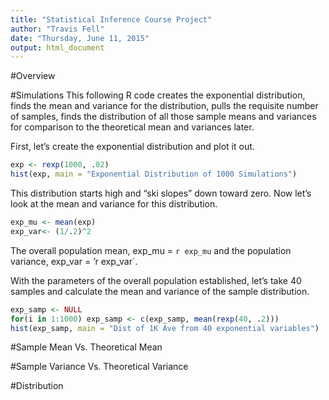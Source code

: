 ```yaml
---
title: "Statistical Inference Course Project"
author: "Travis Fell"
date: "Thursday, June 11, 2015"
output: html_document
---
```

#Overview

#Simulations
This following R code creates the exponential distribution, finds the mean and variance for the distribution, pulls the requisite number of samples, finds the distribution of all those sample means and variances for comparison to the theoretical mean and variances later. 

First, let's create the exponential distribution and plot it out. 
``` R
exp <- rexp(1000, .02)
hist(exp, main = "Exponential Distribution of 1000 Simulations")
```
This distribution starts high and "ski slopes" down toward zero. Now let's look at the mean and variance for this distribution.
```r
exp_mu <- mean(exp)
exp_var<- (1/.2)^2
```
The overall population mean, exp_mu = `r exp_mu` and the population variance, exp_var = 'r exp_var`. 

With the parameters of the overall population established, let's take 40 samples and calculate the mean and variance of the sample distribution. 
```r
exp_samp <- NULL
for(i in 1:1000) exp_samp <- c(exp_samp, mean(rexp(40, .2)))
hist(exp_samp, main = "Dist of 1K Ave from 40 exponential variables")
```


#Sample Mean Vs. Theoretical Mean

#Sample Variance Vs. Theoretical Variance

#Distribution


